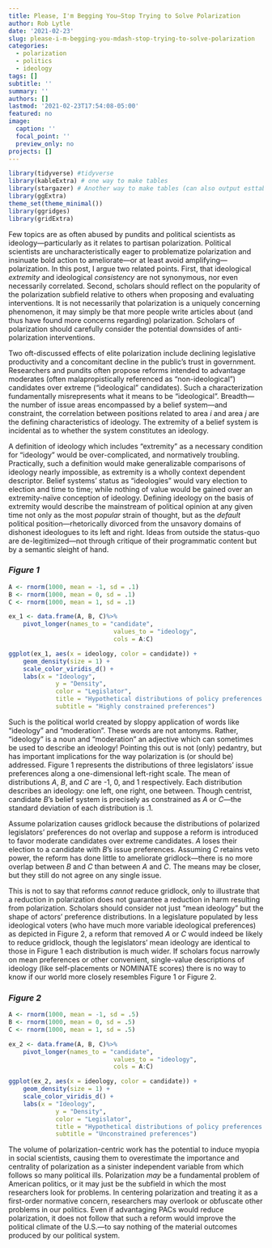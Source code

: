 ```yaml
---
title: Please, I'm Begging You—Stop Trying to Solve Polarization
author: Rob Lytle
date: '2021-02-23'
slug: please-i-m-begging-you-mdash-stop-trying-to-solve-polarization
categories:
  - polarization
  - politics
  - ideology
tags: []
subtitle: ''
summary: ''
authors: []
lastmod: '2021-02-23T17:54:08-05:00'
featured: no
image:
  caption: ''
  focal_point: ''
  preview_only: no
projects: []
---
```



```r
library(tidyverse) #tidyverse
library(kableExtra) # one way to make tables
library(stargazer) # Another way to make tables (can also output esttab to .tex--examples below)
library(ggExtra)
theme_set(theme_minimal())
library(ggridges)
library(gridExtra)
```

Few topics are as often abused by pundits and political scientists as ideology&mdash;particularly as it relates to partisan polarization. Political scientists are uncharacteristically eager to problematize polarization and insinuate bold action to ameliorate&mdash;or at least avoid amplifying&mdash;polarization. In this post, I argue two related points. First, that ideological *extremity* and ideological *consistency* are not synonymous, nor even necessarily correlated. Second, scholars should reflect on the popularity of the polarization subfield relative to others when proposing and evaluating interventions. It is not necessarily that polarization is a uniquely concerning phenomenon, it may simply be that more people write articles about (and thus have found more concerns regarding) polarization. Scholars of polarization should carefully consider the potential downsides of anti-polarization interventions.

Two oft-discussed effects of elite polarization include declining legislative productivity and a concomitant decline in the public's trust in government. Researchers and pundits often propose reforms intended to advantage moderates (often malapropistically referenced as "non-ideological") candidates over extreme ("ideological" candidates). Such a characterization fundamentally misrepresents what it means to be "ideological". Breadth&mdash;the number of issue areas encompassed by a belief system&mdash;and constraint, the correlation between positions related to area *i* and area *j* are the defining characteristics of ideology. The extremity of a belief system is incidental as to whether the system constitutes an ideology. 

A definition of ideology which includes "extremity" as a necessary condition for "ideology" would be over-complicated, and normatively troubling. Practically, such a definition would make generalizable comparisons of ideology nearly impossible, as extremity is a wholly context dependent descriptor. Belief systems' status as "ideologies" would vary election to election and time to time; while nothing of value would be gained over an extremity-naïve conception of ideology. Defining ideology on the basis of extremity would describe the mainstream of political opinion at any given time not only as the most *popular* strain of thought, but as the *default* political position&mdash;rhetorically divorced from the unsavory domains of dishonest ideologues to its left and right. Ideas from outside the status-quo are de-legitimized&mdash;not through critique of their programmatic content but by a semantic sleight of hand. 

### ***Figure 1***

```r

A <- rnorm(1000, mean = -1, sd = .1)
B <- rnorm(1000, mean = 0, sd = .1)
C <- rnorm(1000, mean = 1, sd = .1)

ex_1 <- data.frame(A, B, C)%>%
	pivot_longer(names_to = "candidate",
							 values_to = "ideology",
							 cols = A:C)

ggplot(ex_1, aes(x = ideology, color = candidate)) +
	geom_density(size = 1) +
	scale_color_viridis_d() +
	labs(x = "Ideology",
			 y = "Density",
			 color = "Legislator",
			 title = "Hypothetical distributions of policy preferences on a left-right scale",
			 subtitle = "Highly constrained preferences")
```


Such is the political world created by sloppy application of words like "ideology" and "moderation". These words are not antonyms. Rather, "ideology" is a noun and "moderation" an adjective which can sometimes be used to describe an ideology! Pointing this out is not (only) pedantry, but has important implications for the way polarization is (or should be) addressed. Figure 1 represents the distributions of three legislators' issue preferences along a one-dimensional left-right scale. The mean of distributions $A$, $B$, and $C$ are -1, 0, and 1 respectively. Each distribution describes an ideology: one left, one right, one between. Though centrist, candidate $B$'s belief system is precisely as constrained as $A$ or $C$&mdash;the standard deviation of each distribution is .1.

Assume polarization causes gridlock because the distributions of polarized legislators' preferences do not overlap and suppose a reform is introduced to favor moderate candidates over extreme candidates. $A$ loses their election to a candidate with $B$'s issue preferences. Assuming $C$ retains veto power, the reform has done little to ameliorate gridlock&mdash;there is no more overlap between $B$ and $C$ than between $A$ and $C$. The means may be closer, but they still do not agree on any single issue. 

This is not to say that reforms *cannot* reduce gridlock, only to illustrate that a  reduction in polarization does not guarantee a reduction in harm resulting from polarization. Scholars should consider not just "mean ideology" but the shape of actors' preference distributions. In a legislature populated by less ideological voters (who have much more variable ideological preferences) as depicted in Figure 2, a reform that removed $A$ or $C$ would indeed be likely to reduce gridlock, though the legislators' mean ideology are identical to those in Figure 1 each distribution is much wider. If scholars focus narrowly on mean preferences or other convenient, single-value descriptions of ideology (like self-placements or NOMINATE scores) there is no way to know if our world more closely resembles Figure 1 or Figure 2.

### ***Figure 2***


```r

A <- rnorm(1000, mean = -1, sd = .5)
B <- rnorm(1000, mean = 0, sd = .5)
C <- rnorm(1000, mean = 1, sd = .5)

ex_2 <- data.frame(A, B, C)%>%
	pivot_longer(names_to = "candidate",
							 values_to = "ideology",
							 cols = A:C)

ggplot(ex_2, aes(x = ideology, color = candidate)) +
	geom_density(size = 1) +
	scale_color_viridis_d() +
	labs(x = "Ideology",
			 y = "Density",
			 color = "Legislator",
			 title = "Hypothetical distributions of policy preferences on a left-right scale",
			 subtitle = "Unconstrained preferences")
```

The volume of polarization-centric work has the potential to induce myopia in social scientists, causing them to overestimate the importance and centrality of polarization as a sinister independent variable from which follows so many political ills. Polarization *may* be a fundamental problem of American politics, or it may just be the subfield in which the most researchers look for problems. In centering polarization and treating it as a first-order normative concern, researchers may overlook or obfuscate other problems in our politics. Even if advantaging PACs would reduce polarization, it does not follow that such a reform would improve the political climate of the U.S.&mdash;to say nothing of the material outcomes produced by our political system.
